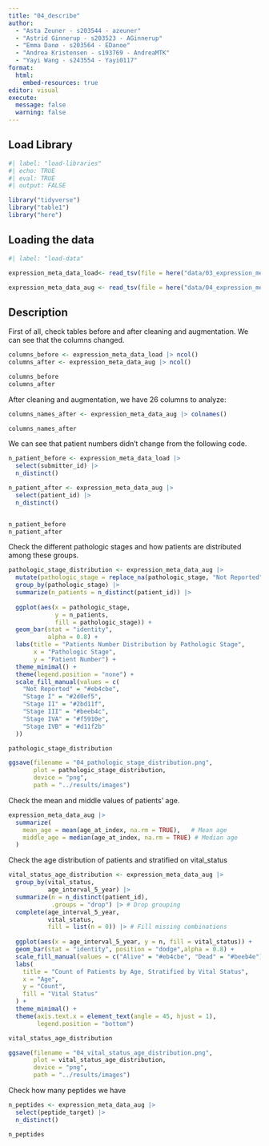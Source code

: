```yaml
---
title: "04_describe"
author: 
  - "Asta Zeuner - s203544 - azeuner"
  - "Astrid Ginnerup - s203523 - AGinnerup"
  - "Emma Danø - s203564 - EDanoe"
  - "Andrea Kristensen - s193769 - AndreaMTK"
  - "Yayi Wang - s243554 - Yayi0117"
format: 
  html: 
    embed-resources: true
editor: visual
execute: 
  message: false
  warning: false
---
```


## Load Library

```r
#| label: "load-libraries" 
#| echo: TRUE
#| eval: TRUE 
#| output: FALSE  

library("tidyverse")
library("table1")
library("here")
```

## Loading the data

```r
#| label: "load-data" 

expression_meta_data_load<- read_tsv(file = here("data/03_expression_meta_data_load.tsv.gz"))

expression_meta_data_aug <- read_tsv(file = here("data/04_expression_meta_data_aug.tsv.gz"))
```

## Description

First of all, check tables before and after cleaning and augmentation. We can see that the columns changed.

```r
columns_before <- expression_meta_data_load |> ncol()
columns_after <- expression_meta_data_aug |> ncol()

columns_before
columns_after
```

After cleaning and augmentation, we have 26 columns to analyze:

```r
columns_names_after <- expression_meta_data_aug |> colnames()

columns_names_after
```

We can see that patient numbers didn't change from the following code.

```r
n_patient_before <- expression_meta_data_load |>
  select(submitter_id) |>
  n_distinct()

n_patient_after <- expression_meta_data_aug |>
  select(patient_id) |>
  n_distinct()


n_patient_before
n_patient_after
```

Check the different pathologic stages and how patients are distributed among these groups.

```r
pathologic_stage_distribution <- expression_meta_data_aug |> 
  mutate(pathologic_stage = replace_na(pathologic_stage, "Not Reported")) |> 
  group_by(pathologic_stage) |> 
  summarize(n_patients = n_distinct(patient_id)) |>
  
  ggplot(aes(x = pathologic_stage, 
             y = n_patients, 
             fill = pathologic_stage)) +
  geom_bar(stat = "identity", 
           alpha = 0.8) +
  labs(title = "Patients Number Distribution by Pathologic Stage",
       x = "Pathologic Stage",
       y = "Patient Number") +
  theme_minimal() +
  theme(legend.position = "none") +
  scale_fill_manual(values = c(
    "Not Reported" = "#eb4cbe", 
    "Stage I" = "#2d0ef5", 
    "Stage II" = "#2bd11f", 
    "Stage III" = "#beeb4c", 
    "Stage IVA" = "#f5910e", 
    "Stage IVB" = "#d11f2b"
  ))

pathologic_stage_distribution

ggsave(filename = "04_pathologic_stage_distribution.png",
       plot = pathologic_stage_distribution, 
       device = "png",
       path = "../results/images")

```

Check the mean and middle values of patients' age.

```r
expression_meta_data_aug |> 
  summarize(
    mean_age = mean(age_at_index, na.rm = TRUE),   # Mean age
    middle_age = median(age_at_index, na.rm = TRUE) # Median age
  )
```

Check the age distribution of patients and stratified on vital_status

```r
vital_status_age_distribution <- expression_meta_data_aug |> 
  group_by(vital_status, 
           age_interval_5_year) |>
  summarize(n = n_distinct(patient_id),
            .groups = "drop") |> # Drop grouping
  complete(age_interval_5_year, 
           vital_status, 
           fill = list(n = 0)) |> # Fill missing combinations
  
  ggplot(aes(x = age_interval_5_year, y = n, fill = vital_status)) +
  geom_bar(stat = "identity", position = "dodge",alpha = 0.8) +
  scale_fill_manual(values = c("Alive" = "#eb4cbe", "Dead" = "#beeb4e")) +
  labs(
    title = "Count of Patients by Age, Stratified by Vital Status",
    x = "Age",
    y = "Count",
    fill = "Vital Status"
  ) +
  theme_minimal() +
  theme(axis.text.x = element_text(angle = 45, hjust = 1),
        legend.position = "bottom")

vital_status_age_distribution

ggsave(filename = "04_vital_status_age_distribution.png",
       plot = vital_status_age_distribution, 
       device = "png",
       path = "../results/images")


```

Check how many peptides we have

```r
n_peptides <- expression_meta_data_aug |>
  select(peptide_target) |>
  n_distinct()

n_peptides
```
